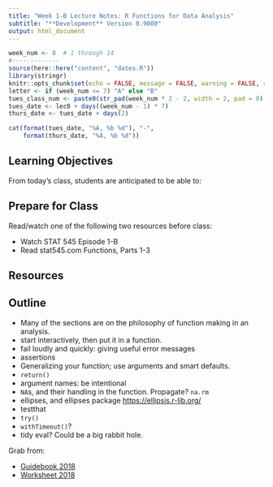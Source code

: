 ```yaml
---
title: "Week 1-B Lecture Notes: R Functions for Data Analysis"
subtitle: "**Development** Version 0.9000"
output: html_document
---
```


```r
week_num <- 8  # 1 through 14
#-------------
source(here::here("content", "dates.R"))
library(stringr)
knitr::opts_chunk$set(echo = FALSE, message = FALSE, warning = FALSE, results = "asis")
letter <- if (week_num <= 7) "A" else "B"
tues_class_num <- paste0(str_pad(week_num * 2 - 2, width = 2, pad = 0), letter)
tues_date <- lec0 + days((week_num - 1) * 7)
thurs_date <- tues_date + days(2)
```


```r
cat(format(tues_date, "%A, %b %d"), "-", 
    format(thurs_date, "%A, %b %d"))
```

## Learning Objectives

From today's class, students are anticipated to be able to:




## Prepare for Class

Read/watch one of the following two resources before class:

- Watch STAT 545 Episode 1-B
- Read stat545.com Functions, Parts 1-3

## Resources



## Outline

- Many of the sections are on the philosophy of function making in an analysis.
- start interactively, then put it in a function.
- fail loudly and quickly: giving useful error messages
- assertions
- Generalizing your function; use arguments and smart defaults.
- `return()`
- argument names: be intentional
- `NA`s, and their handling in the function. Propagate? `na.rm`
- ellipses, and ellipses package [https://ellipsis.r-lib.org/](https://ellipsis.r-lib.org/)
- testthat
- `try()`
- `withTimeout()`?
- tidy eval? Could be a big rabbit hole.

Grab from:

- [Guidebook 2018](https://github.com/UBC-STAT/stat-545-guidebook/blob/master/cm202.Rmd)
- [Worksheet 2018](https://github.com/UBC-STAT/stat-545-guidebook/blob/pre-leave/tutorials/cm101-exercise.Rmd)
